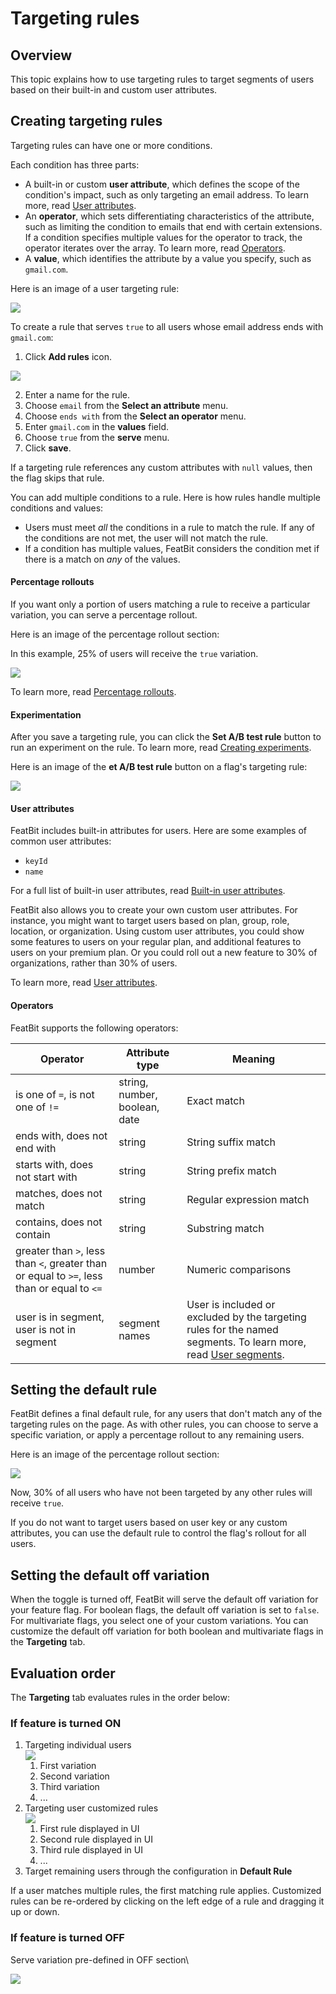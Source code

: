 
# Targeting rules

## Overview <a href="#overview" id="overview"></a>

This topic explains how to use targeting rules to target segments of users based on their built-in and custom user attributes.

## Creating targeting rules <a href="#creating-targeting-rules" id="creating-targeting-rules"></a>

Targeting rules can have one or more conditions.

Each condition has three parts:

* A built-in or custom **user attribute**, which defines the scope of the condition's impact, such as only targeting an email address. To learn more, read [User attributes](targeting-rules.mdx#user-attributes).
* An **operator**, which sets differentiating characteristics of the attribute, such as limiting the condition to emails that end with certain extensions. If a condition specifies multiple values for the operator to track, the operator iterates over the array. To learn more, read [Operators](targeting-rules.mdx#operators).
* A **value**, which identifies the attribute by a value you specify, such as `gmail.com`.

Here is an image of a user targeting rule:

![](../../feature-flags/assets/targeting-users-with-flags/targeting-rules/001.webp)

To create a rule that serves `true` to all users whose email address ends with `gmail.com`:

1. Click **Add rules** icon. 

![](../../feature-flags/assets/targeting-users-with-flags/targeting-rules/002.webp)

2. Enter a name for the rule.
3. Choose `email` from the **Select an attribute** menu.
4. Choose `ends with` from the **Select an operator** menu.
5. Enter `gmail.com` in the **values** field.
6. Choose `true` from the **serve** menu.
7. Click **save**.

If a targeting rule references any custom attributes with `null` values, then the flag skips that rule.

You can add multiple conditions to a rule. Here is how rules handle multiple conditions and values:

* Users must meet _all_ the conditions in a rule to match the rule. If any of the conditions are not met, the user will not match the rule.
* If a condition has multiple values, FeatBit considers the condition met if there is a match on _any_ of the values.

#### Percentage rollouts <a href="#percentage-rollouts" id="percentage-rollouts"></a>

If you want only a portion of users matching a rule to receive a particular variation, you can serve a percentage rollout.

Here is an image of the percentage rollout section:

In this example, 25% of users will receive the `true` variation.

![](../../feature-flags/assets/targeting-users-with-flags/targeting-rules/003.webp)

To learn more, read [Percentage rollouts](percentage-rollouts.md).

#### Experimentation <a href="#experimentation" id="experimentation"></a>

After you save a targeting rule, you can click the **Set A/B test rule** button to run an experiment on the rule. To learn more, read [Creating experiments](../../experimentation/creating-experiments.md).&#x20;

Here is an image of the **et A/B test rule** button on a flag's targeting rule:

![](../../feature-flags/assets/targeting-users-with-flags/targeting-rules/004.webp)

#### User attributes <a href="#user-attributes" id="user-attributes"></a>

FeatBit includes built-in attributes for users. Here are some examples of common user attributes:

* `keyId`
* `name`

For a full list of built-in user attributes, read [Built-in user attributes](../users-and-user-segments/user-attributes.md).

FeatBit also allows you to create your own custom user attributes. For instance, you might want to target users based on plan, group, role, location, or organization. Using custom user attributes, you could show some features to users on your regular plan, and additional features to users on your premium plan. Or you could roll out a new feature to 30% of organizations, rather than 30% of users.

To learn more, read [User attributes](../users-and-user-segments/user-attributes.md).

#### Operators <a href="#operators" id="operators"></a>

FeatBit supports the following operators:

| Operator | Attribute type | Meaning |
| ------------------------------------ | ------------- | ------------ |
| is one of `=`, is not one of `!=`  | string, number, boolean, date | Exact match |
| ends with, does not end with | string | String suffix match |
| starts with, does not start with | string | String prefix match |
| matches, does not match | string | Regular expression match |
| contains, does not contain | string | Substring match |
| greater than `>`, less than `<`, greater than or equal to `>=`, less than or equal to `<=` | number | Numeric comparisons |
| user is in segment, user is not in segment | segment names | User is included or excluded by the targeting rules for the named segments. To learn more, read [User segments](../users-and-user-segments/user-segments). |

## Setting the default rule <a href="#setting-the-default-rule" id="setting-the-default-rule"></a>

FeatBit defines a final default rule, for any users that don't match any of the targeting rules on the page. As with other rules, you can choose to serve a specific variation, or apply a percentage rollout to any remaining users.

Here is an image of the percentage rollout section:

![](../../feature-flags/assets/targeting-users-with-flags/targeting-rules/005.webp)

Now, 30% of all users who have not been targeted by any other rules will receive `true`.

If you do not want to target users based on user key or any custom attributes, you can use the default rule to control the flag's rollout for all users.

## Setting the default off variation <a href="#setting-the-default-off-variation" id="setting-the-default-off-variation"></a>

When the toggle is turned off, FeatBit will serve the default off variation for your feature flag. For boolean flags, the default off variation is set to `false`. For multivariate flags, you select one of your custom variations. You can customize the default off variation for both boolean and multivariate flags in the **Targeting** tab.

## Evaluation order <a href="#evaluation-order" id="evaluation-order"></a>

The **Targeting** tab evaluates rules in the order below:

### If feature is turned ON

1. Targeting individual users \
![](../../feature-flags/assets/targeting-users-with-flags/targeting-rules/006.webp)
   1. First variation
   2. Second variation
   3. Third variation
   4. ...
2. Targeting user customized rules\
![](../../feature-flags/assets/targeting-users-with-flags/targeting-rules/007.webp)
   1. First rule displayed in UI
   2. Second rule displayed in UI
   3. Third rule displayed in UI
   4. ...
3. Target remaining users through the configuration in **Default Rule**

<Callout type="info">
If a user matches multiple rules, the first matching rule applies.
Customized rules can be re-ordered by clicking on the left edge of a rule and dragging it up or down.
</Callout>

### If feature is turned OFF

Serve variation pre-defined in OFF section\

![](../../feature-flags/assets/targeting-users-with-flags/targeting-rules/008.webp)



